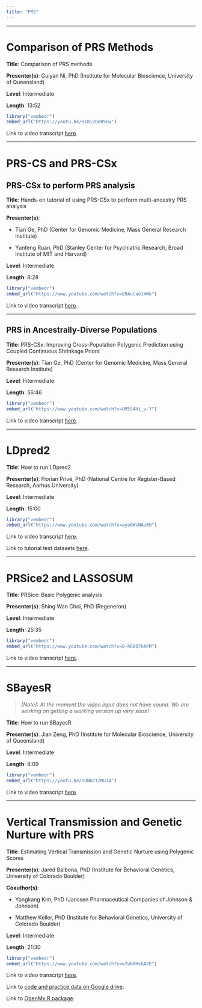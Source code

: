 ```yaml
---
title: "PRS"
---
```


------------------------------------------------------------------------

# Comparison of PRS Methods {#sec-section1}

**Title**: Comparison of PRS methods

**Presenter(s)**: Guiyan Ni, PhD (Institute for Molecular Bioscience, University of Queensland)

**Level**: Intermediate

**Length**: 13:52

```r
library("vembedr")
embed_url("https://youtu.be/H18i2Oe05Gw")
```

Link to video transcript [here](software_prs_transcript.qmd#sec-video1).

------------------------------------------------------------------------

# PRS-CS and PRS-CSx {#sec-section2}

## PRS-CSx to perform PRS analysis

**Title**: Hands-on tutorial of using PRS-CSx to perform multi-ancestry PRS analysis

**Presenter(s)**:

-   Tian Ge, PhD (Center for Genomic Medicine, Mass General Research Institute)

-   Yunfeng Ruan, PhD (Stanley Center for Psychiatric Research, Broad Institute of MIT and Harvard)

**Level**: Intermediate

**Length**: 8:28

```r
library("vembedr")
embed_url("https://www.youtube.com/watch?v=ERAuCaoJ4Wk")
```

Link to video transcript [here](software_prs_transcript.qmd#sec-video2).

------------------------------------------------------------------------

## PRS in Ancestrally-Diverse Populations

**Title**: PRS-CSx: Improving Cross-Population Polygenic Prediction using Coupled Continuous Shrinkage Priors

**Presenter(s)**: Tian Ge, PhD (Center for Genomic Medicine, Mass General Research Institute)

**Level**: Intermediate

**Length**: 56:46

```r
library("vembedr")
embed_url("https://www.youtube.com/watch?v=UM554Hi_v-Y")
```

Link to video transcript [here](software_prs_transcript.qmd#sec-video3).

------------------------------------------------------------------------

# LDpred2 {#sec-section3}

**Title**: How to run LDpred2

**Presenter(s)**: Florian Privé, PhD (National Centre for Register-Based Research, Aarhus University)

**Level**: Intermediate

**Length**: 15:00

```r
library("vembedr")
embed_url("https://www.youtube.com/watch?v=aya8WsNAu6U")
```

Link to video transcript [here](software_prs_transcript.qmd#sec-video5).

Link to tutorial test datasets [here](https://privefl.github.io/bigsnpr/articles/LDpred2.html).

------------------------------------------------------------------------

# PRSice2 and LASSOSUM {#sec-section4}

**Title**: PRSice: Basic Polygenic analysis

**Presenter(s)**: Shing Wan Choi, PhD (Regeneron)

**Level**: Intermediate

**Length**: 25:35

```r
library("vembedr")
embed_url("https://www.youtube.com/watch?v=Q-hRBQ7kAPM")
```

Link to video transcript [here](software_prs_transcript.qmd#sec-video4).

------------------------------------------------------------------------

# SBayesR {#sec-section5}

> *\[Note\]: At the moment the video input does not have sound. We are working on getting a working version up very soon!*

**Title**: How to run SBayesR

**Presenter(s)**: Jian Zeng, PhD (Institute for Molecular Bioscience, University of Queensland)

**Level**: Intermediate

**Length**: 8:09

```r
library("vembedr")
embed_url("https://youtu.be/nUNU7TZMui4")
```

Link to video transcript [here](software_prs_transcript.qmd#sec-video6).

------------------------------------------------------------------------

# Vertical Transmission and Genetic Nurture with PRS {#sec-section6}

**Title**: Estimating Vertical Transmission and Genetic Nurture using Polygenic Scores

**Presenter(s)**: Jared Balbona, PhD (Institute for Behavioral Genetics, University of Colorado Boulder)

**Coauthor(s)**:

-   Yongkang Kim, PhD (Janssen Pharmaceutical Companies of Johnson & Johnson)

-   Matthew Keller, PhD (Institute for Behavioral Genetics, University of Colorado Boulder)

**Level**: Intermediate

**Length**: 21:30

```r
library("vembedr")
embed_url("https://www.youtube.com/watch?v=w7wB0HsGAJE")
```

Link to video transcript [here](software_prs_transcript.qmd#sec-video7).

Link to [code and practice data on Google drive](https://drive.google.com/drive/folders/1C7LrfLJO8cbhwGHIApc4yc2Or-skcZ1E).

Link to [OpenMx R package](https://openmx.ssri.psu.edu/).
